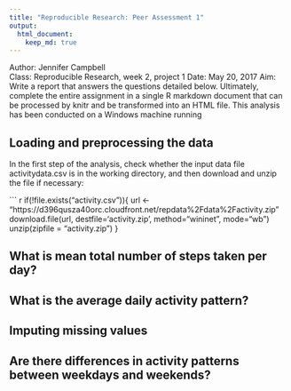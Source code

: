 ```yaml
---
title: "Reproducible Research: Peer Assessment 1"
output: 
  html_document:
    keep_md: true
---
```


Author: Jennifer Campbell  
Class: Reproducible Research, week 2, project 1 
Date: May 20, 2017
Aim: Write a report that answers the questions detailed below. Ultimately, complete the entire assignment in a single R markdown document that can be processed by knitr and be transformed into an HTML file.
This analysis has been conducted on a Windows machine running 

## Loading and preprocessing the data
In the first step of the analysis, check whether the input data file activitydata.csv is in the working directory, and then download and unzip the file if necessary:

``` r
if(!file.exists("activity.csv")){
    url <- "https://d396qusza40orc.cloudfront.net/repdata%2Fdata%2Factivity.zip"
    download.file(url, destfile='activity.zip', method="wininet", mode="wb")
    unzip(zipfile = "activity.zip")
}


## What is mean total number of steps taken per day?



## What is the average daily activity pattern?



## Imputing missing values



## Are there differences in activity patterns between weekdays and weekends?
